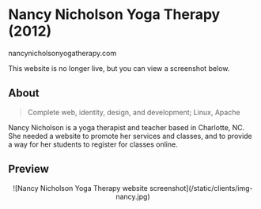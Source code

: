 # Nancy Nicholson Yoga Therapy (2012)
<Thick>nancynicholsonyogatherapy.com</Thick>

<Callout type='warning' emoji='⚠️'>
  This website is no longer live, but you can view a screenshot below.
</Callout>

## About

> Complete web, identity, design, and development; Linux, Apache

Nancy Nicholson is a yoga therapist and teacher based in Charlotte, NC. She needed a website to promote her services and classes, and to provide a way for her students to register for classes online.

## Preview

<Center>
	![Nancy Nicholson Yoga Therapy website screenshot](/static/clients/img-nancy.jpg)
</Center>
